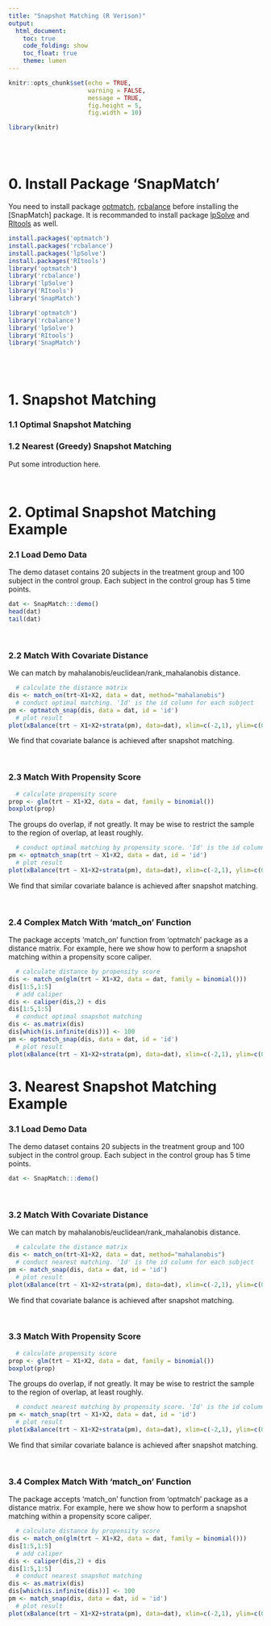 ```yaml
---
title: "Snapshot Matching (R Verison)"
output: 
  html_document:
    toc: true
    code_folding: show
    toc_float: true
    theme: lumen
---
```


```r
knitr::opts_chunk$set(echo = TRUE,
                      warning = FALSE,
                      message = TRUE,
                      fig.height = 5,
                      fig.width = 10)

library(knitr)

```
<br><br>

# 0. Install Package 'SnapMatch'
You need to install package [optmatch](https://CRAN.R-project.org/package=optmatch), [rcbalance](https://CRAN.R-project.org/package=rcbalance) before installing the  [SnapMatch] package. It is recommanded to install package [lpSolve](https://CRAN.R-project.org/package=lpSolve) and [RItools](https://CRAN.R-project.org/package=RItools) as well. 
```r
install.packages('optmatch')
install.packages('rcbalance')
install.packages('lpSolve')
install.packages('RItools')
library('optmatch')
library('rcbalance')
library('lpSolve')
library('RItools')
library('SnapMatch')
```
```r
library('optmatch')
library('rcbalance')
library('lpSolve')
library('RItools')
library('SnapMatch')
```

<br><br>

# 1. Snapshot Matching
### 1.1 Optimal Snapshot Matching

### 1.2 Nearest (Greedy) Snapshot Matching

Put some introduction here. 

<br>

# 2. Optimal Snapshot Matching Example
### 2.1 Load Demo Data
The demo dataset contains 20 subjects in the treatment group and 100 subject in the control group. Each subject in the control group has 5 time points. 
```r
dat <- SnapMatch:::demo()
head(dat)
tail(dat)
```
<br>

### 2.2 Match With Covariate Distance
We can match by mahalanobis/euclidean/rank_mahalanobis distance. 
```r
  # calculate the distance matrix
dis <- match_on(trt~X1+X2, data = dat, method="mahalanobis")
  # conduct optimal matching. 'Id' is the id column for each subject
pm <- optmatch_snap(dis, data = dat, id = 'id')
  # plot result
plot(xBalance(trt ~ X1+X2+strata(pm), data=dat), xlim=c(-2,1), ylim=c(0,3))
```

We find that covariate balance is achieved after snapshot matching. 

<br>

### 2.3 Match With Propensity Score
```r
  # calculate propensity score
prop <- glm(trt ~ X1+X2, data = dat, family = binomial())
boxplot(prop)
```

The groups do overlap, if not greatly. It may be wise to restrict the sample to the region of overlap, at least roughly. 

```r
  # conduct optimal matching by propensity score. 'Id' is the id column for each subject
pm <- optmatch_snap(trt ~ X1+X2, data = dat, id = 'id')
  # plot result
plot(xBalance(trt ~ X1+X2+strata(pm), data=dat), xlim=c(-2,1), ylim=c(0,3))
```

We find that similar covariate balance is achieved after snapshot matching. 

<br>

### 2.4 Complex Match With 'match_on' Function
The package accepts 'match_on' function from 'optmatch' package as a distance matrix. For example, here we show how to perform a snapshot matching within a propensity score caliper.
```r
  # calculate distance by propensity score
dis <- match_on(glm(trt ~ X1+X2, data = dat, family = binomial()))
dis[1:5,1:5]
  # add caliper
dis <- caliper(dis,2) + dis
dis[1:5,1:5]
  # conduct optimal snapshot matching
dis <- as.matrix(dis)
dis[which(is.infinite(dis))] <- 100
pm <- optmatch_snap(dis, data = dat, id = 'id')
  # plot result
plot(xBalance(trt ~ X1+X2+strata(pm), data=dat), xlim=c(-2,1), ylim=c(0,3))
```

# 3. Nearest Snapshot Matching Example
### 3.1 Load Demo Data
The demo dataset contains 20 subjects in the treatment group and 100 subject in the control group. Each subject in the control group has 5 time points. 
```r
dat <- SnapMatch:::demo()
```
<br>

### 3.2 Match With Covariate Distance
We can match by mahalanobis/euclidean/rank_mahalanobis distance. 
```r
  # calculate the distance matrix
dis <- match_on(trt~X1+X2, data = dat, method="mahalanobis")
  # conduct nearest matching. 'Id' is the id column for each subject
pm <- match_snap(dis, data = dat, id = 'id')
  # plot result
plot(xBalance(trt ~ X1+X2+strata(pm), data=dat), xlim=c(-2,1), ylim=c(0,3))
```

We find that covariate balance is achieved after snapshot matching. 

<br>

### 3.3 Match With Propensity Score
```r
  # calculate propensity score
prop <- glm(trt ~ X1+X2, data = dat, family = binomial())
boxplot(prop)
```

The groups do overlap, if not greatly. It may be wise to restrict the sample to the region of overlap, at least roughly. 

```r
  # conduct nearest matching by propensity score. 'Id' is the id column for each subject
pm <- match_snap(trt ~ X1+X2, data = dat, id = 'id')
  # plot result
plot(xBalance(trt ~ X1+X2+strata(pm), data=dat), xlim=c(-2,1), ylim=c(0,3))
```

We find that similar covariate balance is achieved after snapshot matching. 

<br>

### 3.4 Complex Match With 'match_on' Function
The package accepts 'match_on' function from 'optmatch' package as a distance matrix. For example, here we show how to perform a snapshot matching within a propensity score caliper.
```r
  # calculate distance by propensity score
dis <- match_on(glm(trt ~ X1+X2, data = dat, family = binomial()))
dis[1:5,1:5]
  # add caliper
dis <- caliper(dis,2) + dis
dis[1:5,1:5]
  # conduct nearest snapshot matching
dis <- as.matrix(dis)
dis[which(is.infinite(dis))] <- 100
pm <- match_snap(dis, data = dat, id = 'id')
  # plot result
plot(xBalance(trt ~ X1+X2+strata(pm), data=dat), xlim=c(-2,1), ylim=c(0,3))
```
